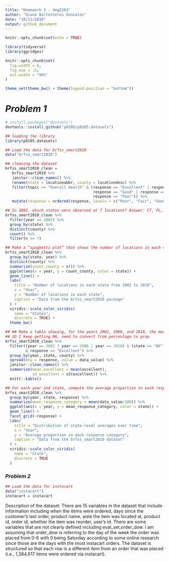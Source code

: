 ```yaml
---
title: "Homework 3 - deg2163"
author: "Diana Ballesteros Gonzalez"
date: "10/11/2018"
output: github_document
---
```


```r
knitr::opts_chunk$set(echo = TRUE)

library(tidyverse)
library(ggridges)

knitr::opts_chunk$set(
  fig.width = 6,
  fig.asp = .6,
  out.width = "90%"
)

theme_set(theme_bw() + theme(legend.position = "bottom"))
```

# ***Problem 1*** 
```r
# install.packages("devtools")
devtools::install_github("p8105/p8105.datasets")

## loading the library
library(p8105.datasets)
```


```r
## Load the data for brfss_smart2010
data("brfss_smart2010")
```

```r
## cleaning the dataset 
brfss_smart2010_clean = 
   brfss_smart2010 %>% 
   janitor::clean_names() %>% 
   rename(state = locationabbr, county = locationdesc) %>% 
   filter(topic == "Overall Health" & (response == "Excellent" | response == "Very good" |
                                       response == "Good" | response == "Fair" | 
                                       response == "Poor")) %>% 
   mutate(response = ordered(response, levels = c("Poor", "Fair", "Good", "Very good", "Excellent")))
```

```r
## In 2002, which states were observed at 7 locations? Answer: CT, FL, and NC
brfss_smart2010_clean %>% 
  filter(year == 2002) %>% 
  group_by(state) %>% 
  distinct(county) %>% 
  count() %>% 
  filter(n == 7) 
```

```r
## Make a “spaghetti plot” that shows the number of locations in each state from 2002 to 2010.
brfss_smart2010_clean %>% 
  group_by(state, year) %>% 
  distinct(county) %>%
  summarize(count_county = n()) %>% 
  ggplot(aes(x = year, y = count_county, color = state)) + 
  geom_line() + 
  labs(
    title = "Number of locations in each state from 2002 to 2010",
    x = "Year",
    y = "Number of locations in each state",
    caption = "Data from the brfss_smart2010 package"
  ) + 
  viridis::scale_color_viridis(
    name = "States", 
    discrete = TRUE) + 
  theme_bw() 
```

```r
## ## Make a table showing, for the years 2002, 2006, and 2010, the mean and standard deviation of the proportion of “Excellent” responses across locations in NY State. 
## SD I keep getting NA, need to convert from percentage to prop
brfss_smart2010_clean %>% 
  filter((year == 2002 | year == 2006 | year == 2010) & (state == "NY") 
         & response == "Excellent") %>% 
  group_by(year, state, county) %>% 
  spread(key = response, value = data_value) %>%
  janitor::clean_names() %>% 
  summarize(mean_excellent = mean(excellent),
            sd_excellent = sd(excellent)) %>% 
  knitr::kable()
```

```r
## For each year and state, compute the average proportion in each response category (taking the average across locations in a state). Make a five-panel plot that shows, for each response category separately, the distribution of these state-level averages over time.
brfss_smart2010_clean %>% 
  group_by(year, state, response) %>% 
  summarize(mean_response_category = mean(data_value/100)) %>% 
  ggplot(aes(x = year, y = mean_response_category, color = state)) + 
  geom_line() + 
  facet_grid(~response) + 
  labs(
    title = "Distribution of state-level averages over time",
    x = "Year",
    y = "Average proportion in each response category",
    caption = "Data from the brfss_smart2010 dataset"
  ) + 
  viridis::scale_color_viridis(
    name = "State", 
    discrete = TRUE
  )
```

### ***Problem 2***

```r
## Load the data for instacart
data("instacart")
instacart = instacart 
```

Description of the dataset: 
There are 15 variables in the dataset that include information including when the items were ordered, days since the customer's last order, product name, aisle the item was located at, product id, order id, whether the item was reorder, user's id. There are some variables that are not clearly defined including eval_set,order_dow. I am assuming that order_dow is referring to the day of the week the order was placed from 0-6 with 0 being Saturday according to some online research since those are the days with the most instacart orders. The dataset is structured so that each row is a different item from an order that was placed (i.e., 1,384,617 items were ordered via instacart). 


